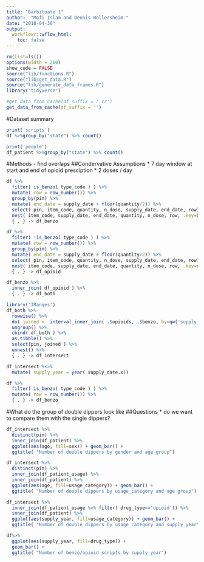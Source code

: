 ```yaml
---
title: "Barbituate 1"
author:  "Mofi Islam and Dennis Wollersheim "
date: "2018-04-30"
output:
  workflowr::wflow_html:
    toc: false
---
```



```r

rm(list=ls())
options(width = 200)
show_code = FALSE
source("lib/functions.R")
source("lib/get_data.R")
source("lib/generate_data_frames.R")
library('tidyverse')

#get_data_from_cache(df_suffix = '_rr')
get_data_from_cache(df_suffix = '')


```

#Dataset summary


```r
print('scripts')
df %>%group_by("state") %>% count()

print('people')
df_patient %>%group_by("state") %>% count()

```

#Methods  - find overlaps 
##Condervative Assumptions 
  * 7 day window at start and end of opioid presciption
  * 2 doses / day

```r

df %>%
  filter( is_benzo( type_code ) ) %>%
  mutate( row = row_number()) %>%
  group_by(pin) %>%
  mutate( end_date = supply_date + floor(quantity/2)) %>%
  select( pin, item_code, quantity, n_dose, supply_date, end_date, row) %>% 
  nest( item_code, supply_date, end_date, quantity, n_dose, row, .key=benzo ) %>%
  { . } -> df_benzo

```

```r

df %>%
  filter( !is_benzo( type_code ) ) %>%
  mutate( row = row_number()) %>%
  group_by(pin) %>%
  mutate( end_date = supply_date + floor(quantity/2)) %>%
  select( pin, item_code, quantity, n_dose, supply_date, end_date, row) %>% 
  nest( item_code, supply_date, end_date, quantity, n_dose, row, .key=opioids ) %>%
  { . } -> df_opioid

```

```r

df_benzo %>%
  inner_join( df_opioid ) %>% 
  { . } -> df_both

```

```r
library('IRanges')
df_both %>%
  rowwise() %>%
  do( joined =  interval_inner_join( .$opioids, .$benzo, by=qw('supply_date end_date') )) %>%
  ungroup() %>%
  cbind( df_both ) %>%
  as.tibble() %>%
  select(pin, joined ) %>%
  unnest() %>%
  { . } -> df_intersect

```

```r
df_intersect %<>%
  mutate( supply_year = year( supply_date.x))

df %>%
  filter( is_benzo( type_code ) ) %>%
  mutate( row = row_number()) %>%
  { . } -> df_benzo

```

#What do the group of double dippers look like
##Questions
  * do we want to compare them with the single dippers?

```r


df_intersect %>% 
  distinct(pin) %>%
  inner_join(df_patient) %>%
  ggplot(aes(age, fill=sex)) + geom_bar() +
  ggtitle( "Number of double dippers by gender and age group")

df_intersect %>% 
  distinct(pin) %>%
  inner_join(df_patient_usage) %>%
  inner_join(df_patient) %>%
  ggplot(aes(age, fill=usage_category)) + geom_bar() +
  ggtitle( "Number of double dippers by usage_category and age group")

df_intersect %>% 
  inner_join(df_patient_usage %>% filter( drug_type=='opioid')) %>%
  inner_join(df_patient) %>%
  ggplot(aes(supply_year, fill=usage_category)) + geom_bar() +
  ggtitle( "Number of double dippers by usage_category and supply_year")

df%>% 
  ggplot(aes(supply_year, fill=drug_type)) + 
  geom_bar() +
  ggtitle( "Number of benzo/opioid scripts by supply_year")

 ```









